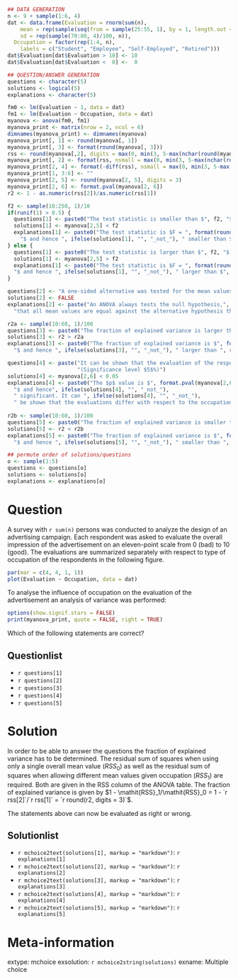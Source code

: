 ```{r data generation, echo = FALSE, results = "hide"}
## DATA GENERATION
n <- 9 + sample(1:6, 4)
dat <- data.frame(Evaluation = rnorm(sum(n),
    mean = rep(sample(seq(from = sample(25:55, 1), by = 1, length.out = sample(15:20, 1)), 4)/10, n),
    sd = rep(sample(70:80, 4)/100, n)),
  Occupation = factor(rep(1:4, n),
    labels = c("Student", "Employee", "Self-Employed", "Retired")))
dat$Evaluation[dat$Evaluation > 10] <- 10
dat$Evaluation[dat$Evaluation <  0] <-  0

## QUESTION/ANSWER GENERATION
questions <- character(5)
solutions <- logical(5)
explanations <- character(5)

fm0 <- lm(Evaluation ~ 1, data = dat)
fm1 <- lm(Evaluation ~ Occupation, data = dat)
myanova <- anova(fm0, fm1)
myanova_print <- matrix(nrow = 2, ncol = 6)
dimnames(myanova_print) <- dimnames(myanova)
myanova_print[, 1] <- round(myanova[, 1])
myanova_print[, 3] <- format(round(myanova[, 3]))
rss <- round(myanova[,2], digits = max(0, min(3, 5-max(nchar(round(myanova[, 2], digits = 0))))))
myanova_print[, 2] <- format(rss, nsmall = max(0, min(3, 5-max(nchar(round(myanova[, 2], digits = 0))))))
myanova_print[2, 4] <- format(-diff(rss), nsmall = max(0, min(3, 5-max(nchar(round(myanova[, 2], digits = 0))))))
myanova_print[1, 3:6] <- ""
myanova_print[2, 5] <- round(myanova[2, 5], digits = 3)
myanova_print[2, 6] <- format.pval(myanova[2, 6])
r2 <- 1 - as.numeric(rss[2])/as.numeric(rss[1])

f2 <- sample(10:250, 1)/10
if(runif(1) > 0.5) {
  questions[1] <- paste0("The test statistic is smaller than $", f2, "$.", sep = "")
  solutions[1] <- myanova[2,5] < f2
  explanations[1] <- paste0("The test statistic is $F = ", format(round(myanova[2,5], digits = 3), nsmall = 3),
    "$ and hence ", ifelse(solutions[1], "", "_not_"), " smaller than $", f2, "$.", sep = "")
} else {
  questions[1] <- paste0("The test statistic is larger than $", f2, "$.", sep = "")
  solutions[1] <- myanova[2,5] > f2
  explanations[1] <- paste0("The test statistic is $F = ", format(round(myanova[2,5], digits = 3), nsmall = 3), 
  "$ and hence ", ifelse(solutions[1], "", "_not_"), " larger than $", f2, "$.", sep = "")
}

questions[2] <- "A one-sided alternative was tested for the mean values."
solutions[2] <- FALSE
explanations[2] <- paste("An ANOVA always tests the null hypothesis,",
  "that all mean values are equal against the alternative hypothesis that they are different.")

r2a <- sample(10:60, 1)/100
questions[3] <- paste0("The fraction of explained variance is larger than $", 100 * r2a, "$%.", sep = "")
solutions[3] <- r2 > r2a
explanations[3] <- paste0("The fraction of explained variance is $", format(round(r2, digits = 3), nsmall = 3), 
  "$ and hence ", ifelse(solutions[3], "", "_not_"), " larger than ", r2a, ".", sep = "")

questions[4] <- paste("It can be shown that the evaluation of the respondents depends on their occupation.",
                      "(Significance level $5$%)")
solutions[4] <- myanova[2,6] < 0.05
explanations[4] <- paste0("The $p$ value is $", format.pval(myanova[2,6], digits = 3),
  "$ and hence", ifelse(solutions[4], "", "_not_"),
  " significant. It can ", ifelse(solutions[4], "", "_not_"),
  " be shown that the evaluations differ with respect to the occupation of the respondents.")
    
r2b <- sample(10:60, 1)/100
questions[5] <- paste0("The fraction of explained variance is smaller than $", 100 * r2b, "$%.", sep = "")
solutions[5] <- r2 < r2b
explanations[5] <- paste0("The fraction of explained variance is $", format(round(r2, digits = 3), nsmall = 3), 
  "$ and hence ", ifelse(solutions[5], "", "_not_"), " smaller than ", r2b, ".", sep = "")

## permute order of solutions/questions
o <- sample(1:5)
questions <- questions[o]
solutions <- solutions[o]
explanations <- explanations[o]
```

Question
========
A survey with `r sum(n)` persons was conducted to analyze the
design of an advertising campaign. Each respondent was asked to
evaluate the overall impression of the advertisement on an
eleven-point scale from 0 (bad) to 10 (good). The evaluations are
summarized separately with respect to type of occupation of the
respondents in the following figure.

```{r boxplots, echo = FALSE, results = "hide", fig.height = 4, fig.width = 7, fig.path = "", fig.cap = ""}
par(mar = c(4, 4, 1, 1))
plot(Evaluation ~ Occupation, data = dat)
```

To analyse the influence of occupation on the evaluation of the
advertisement an analysis of variance was performed:

```{r anova output, echo = FALSE, comment = NA}
options(show.signif.stars = FALSE)
print(myanova_print, quote = FALSE, right = TRUE)
```

Which of the following statements are correct?

Questionlist
------------
* `r questions[1]`
* `r questions[2]`
* `r questions[3]`
* `r questions[4]`
* `r questions[5]`

Solution
========
In order to be able to answer the questions the fraction of
explained variance has to be determined. The residual sum of squares
when using only a single overall mean value ($\mathit{RSS}_0$) as
well as the residual sum of squares when allowing different mean
values given occupation ($\mathit{RSS}_1$) are required. Both are
given in the RSS column of the ANOVA table.  The
fraction of explained variance is given by
$1 - \mathit{RSS}_1/\mathit{RSS}_0 = 1 - `r rss[2]`/`r rss[1]` =
`r round(r2, digits = 3)`$.
  
The statements above can now be evaluated as right or wrong.

Solutionlist
------------
* `r mchoice2text(solutions[1], markup = "markdown")`: `r explanations[1]`
* `r mchoice2text(solutions[2], markup = "markdown")`: `r explanations[2]`
* `r mchoice2text(solutions[3], markup = "markdown")`: `r explanations[3]`
* `r mchoice2text(solutions[4], markup = "markdown")`: `r explanations[4]`
* `r mchoice2text(solutions[5], markup = "markdown")`: `r explanations[5]`

Meta-information
================
extype: mchoice
exsolution: `r mchoice2string(solutions)`
exname: Multiple choice
